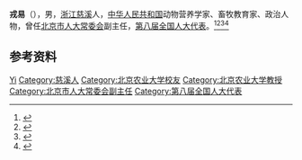'''戎易'''（{{bd|1932年||2011年|12月9日}}），男，[[浙江|浙江]][[慈溪|慈溪]]人，[[中华人民共和国|中华人民共和国]]动物营养学家、畜牧教育家、政治人物，曾任[[北京市人大常委会|北京市人大常委会]]副主任，[[第八届全国人大代表|第八届全国人大代表]]。<ref>{{Cite book|title=中华人民共和国职官志|author=何虎生, 李耀东, 向常福主编|publisher=中国社会出版社|year=2003|isbn=9787800883934|location=北京|pages=}}</ref><ref>{{Cite book|title=中华当代文化名人大辞典|author=张品兴, 殷登祥, 陈有进等主编|publisher=中国广播电视出版社|year=1992|isbn=9787504315137|location=北京|pages=}}</ref><ref>{{cite book|title=中囯人名大辞典·当代人物卷|author=廖盖隆等编|year=1990|publisher=上海辞书出版社|location=上海|page=}}</ref><ref>{{cite book|title=中囯人名大辞典·现任党政军领导人物卷|author=廖盖隆等编|year=1990|publisher=上海辞书出版社|location=上海|page=}}</ref>

== 参考资料 ==
{{reflist}}

{{中国人物小作品}}

{{Authority control}}
{{DEFAULTSORT:Rong戎}}
[[Category:戎姓|Yi]]
[[Category:慈溪人|Category:慈溪人]]
[[Category:北京农业大学校友|Category:北京农业大学校友]]
[[Category:北京农业大学教授|Category:北京农业大学教授]]
[[Category:北京市人大常委会副主任|Category:北京市人大常委会副主任]]
[[Category:第八届全国人大代表|Category:第八届全国人大代表]]